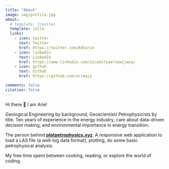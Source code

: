 ```yaml
---
title: "About"
image: img/profile.jpg
about:
  # template: trestles
  template: jolla
  links:
    - icon: twitter
      text: Twitter
      href: https://twitter.com/Adtarie
    - icon: linkedin
      text: LinkedIn
      href: https://www.linkedin.com/in/adityaariewijaya/
    - icon: github
      text: Github
      href: https://github.com/ariewjy

comments: false
citation: false
---
```


Hi there 👋 I am Arie!

Geological Engineering by background, Geoscientist/ Petrophysicists by title. Ten years of experience in the energy industry, care about data-driven decision making, and environmental importance in energy transition.

The person behind **[plotpetrophysics.xyz](https://plotpetrophysics.xyz/)**. A responsive web application to load a LAS file (a well-log data format), plotting, do some basic petrophysical analysis. 

My free time spent between cooking, reading, or explore the world of coding.